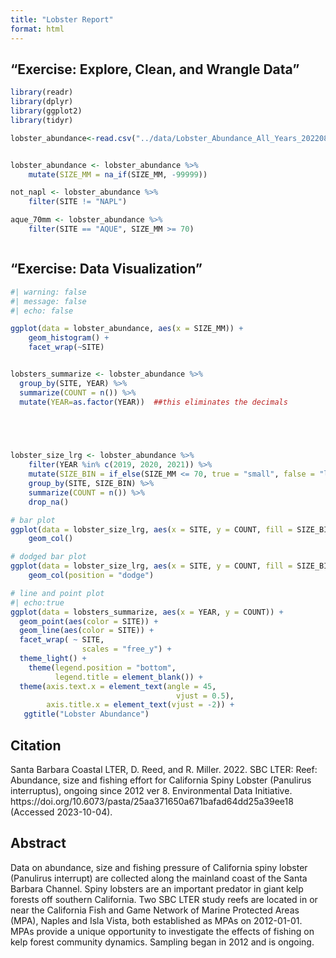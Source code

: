 ```yaml
---
title: "Lobster Report"
format: html
---
```

## “Exercise: Explore, Clean, and Wrangle Data”

```r
library(readr)
library(dplyr)
library(ggplot2)
library(tidyr)

lobster_abundance<-read.csv("../data/Lobster_Abundance_All_Years_20220829.csv")


lobster_abundance <- lobster_abundance %>% 
    mutate(SIZE_MM = na_if(SIZE_MM, -99999))

not_napl <- lobster_abundance %>% 
    filter(SITE != "NAPL")

aque_70mm <- lobster_abundance %>% 
    filter(SITE == "AQUE", SIZE_MM >= 70)



```

## “Exercise: Data Visualization”

```r
#| warning: false
#| message: false
#| echo: false

ggplot(data = lobster_abundance, aes(x = SIZE_MM)) +
    geom_histogram() +
    facet_wrap(~SITE)


lobsters_summarize <- lobster_abundance %>% 
  group_by(SITE, YEAR) %>% 
  summarize(COUNT = n()) %>%
  mutate(YEAR=as.factor(YEAR))  ##this eliminates the decimals



  

lobster_size_lrg <- lobster_abundance %>% 
    filter(YEAR %in% c(2019, 2020, 2021)) %>% 
    mutate(SIZE_BIN = if_else(SIZE_MM <= 70, true = "small", false = "large")) %>% 
    group_by(SITE, SIZE_BIN) %>%
    summarize(COUNT = n()) %>%
    drop_na()

# bar plot
ggplot(data = lobster_size_lrg, aes(x = SITE, y = COUNT, fill = SIZE_BIN)) +
    geom_col()

# dodged bar plot
ggplot(data = lobster_size_lrg, aes(x = SITE, y = COUNT, fill = SIZE_BIN)) +
    geom_col(position = "dodge")


```


```r
# line and point plot
#| echo:true
ggplot(data = lobsters_summarize, aes(x = YEAR, y = COUNT)) +
  geom_point(aes(color = SITE)) +
  geom_line(aes(color = SITE)) + 
  facet_wrap( ~ SITE,
                scales = "free_y") + 
  theme_light() +
    theme(legend.position = "bottom",
          legend.title = element_blank()) +
  theme(axis.text.x = element_text(angle = 45,
                                     vjust = 0.5),
        axis.title.x = element_text(vjust = -2)) +
   ggtitle("Lobster Abundance")
```

## Citation 

Santa Barbara Coastal LTER, D. Reed, and R. Miller. 2022. SBC LTER: Reef: Abundance, size and fishing effort for California Spiny Lobster (Panulirus interruptus), ongoing since 2012 ver 8. Environmental Data Initiative. https://doi.org/10.6073/pasta/25aa371650a671bafad64dd25a39ee18 (Accessed 2023-10-04).

## Abstract

Data on abundance, size and fishing pressure of California spiny lobster (Panulirus interrupt) are collected along the mainland coast of the Santa Barbara Channel. Spiny lobsters are an important predator in giant kelp forests off southern California. Two SBC LTER study reefs are located in or near the California Fish and Game Network of Marine Protected Areas (MPA), Naples and Isla Vista, both established as MPAs on 2012-01-01. MPAs provide a unique opportunity to investigate the effects of fishing on kelp forest community dynamics. Sampling began in 2012 and is ongoing.


